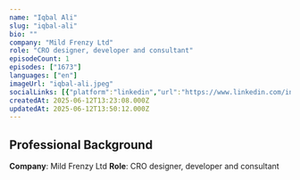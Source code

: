 ```yaml
---
name: "Iqbal Ali"
slug: "iqbal-ali"
bio: ""
company: "Mild Frenzy Ltd"
role: "CRO designer, developer and consultant"
episodeCount: 1
episodes: ["1673"]
languages: ["en"]
imageUrl: "iqbal-ali.jpeg"
socialLinks: [{"platform":"linkedin","url":"https://www.linkedin.com/in/iqbalhussainali/"}]
createdAt: 2025-06-12T13:23:08.000Z
updatedAt: 2025-06-12T13:50:12.000Z
---
```


## Professional Background

**Company**: Mild Frenzy Ltd
**Role**: CRO designer, developer and consultant
